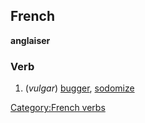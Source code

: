==French==
'''anglaiser'''
===Verb===
# {{frslang}} (''vulgar'') [[bugger]], [[sodomize]]
[[Category:French verbs]]